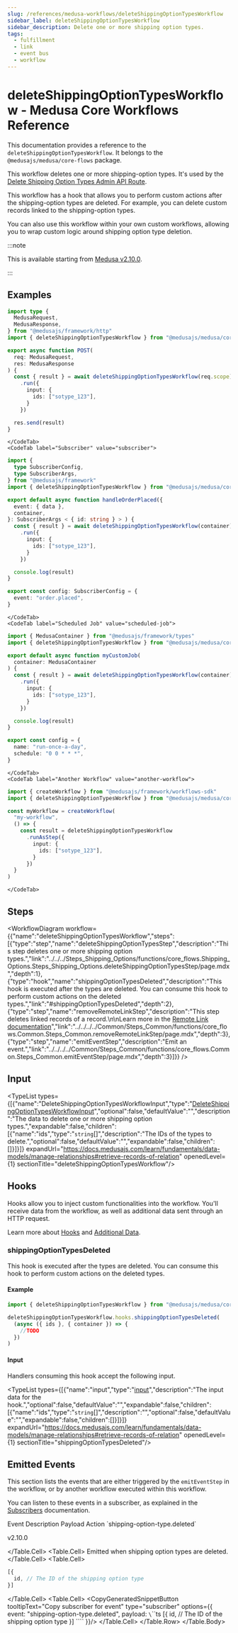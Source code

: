 ```yaml
---
slug: /references/medusa-workflows/deleteShippingOptionTypesWorkflow
sidebar_label: deleteShippingOptionTypesWorkflow
sidebar_description: Delete one or more shipping option types.
tags:
  - fulfillment
  - link
  - event bus
  - workflow
---
```



# deleteShippingOptionTypesWorkflow - Medusa Core Workflows Reference

This documentation provides a reference to the `deleteShippingOptionTypesWorkflow`. It belongs to the `@medusajs/medusa/core-flows` package.

This workflow deletes one or more shipping-option types. It's used by the
[Delete Shipping Option Types Admin API Route](https://docs.medusajs.com/api/admin#shipping-option-types\_deleteshippingoptiontypesid).

This workflow has a hook that allows you to perform custom actions after the shipping-option types are deleted. For example,
you can delete custom records linked to the shipping-option types.

You can also use this workflow within your own custom workflows, allowing you to wrap custom logic around shipping option type deletion.

:::note

This is available starting from [Medusa v2.10.0](https://github.com/medusajs/medusa/releases/tag/v2.10.0).

:::

<SourceCodeLink link="https://github.com/medusajs/medusa/blob/675091b4a5ad30101bf69d3459c3673d80c9f46f/packages/core/core-flows/src/shipping-options/workflows/delete-shipping-option-types.ts#L71" />

## Examples

<CodeTabs group="workflow-exection">
    <CodeTab label="API Route" value="api-route">
    
```ts title="src/api/workflow/route.ts"
import type {
  MedusaRequest,
  MedusaResponse,
} from "@medusajs/framework/http"
import { deleteShippingOptionTypesWorkflow } from "@medusajs/medusa/core-flows"

export async function POST(
  req: MedusaRequest,
  res: MedusaResponse
) {
  const { result } = await deleteShippingOptionTypesWorkflow(req.scope)
    .run({
      input: {
        ids: ["sotype_123"],
      }
    })

  res.send(result)
}
```

    </CodeTab>
    <CodeTab label="Subscriber" value="subscriber">
    
```ts title="src/subscribers/order-placed.ts"
import {
  type SubscriberConfig,
  type SubscriberArgs,
} from "@medusajs/framework"
import { deleteShippingOptionTypesWorkflow } from "@medusajs/medusa/core-flows"

export default async function handleOrderPlaced({
  event: { data },
  container,
}: SubscriberArgs < { id: string } > ) {
  const { result } = await deleteShippingOptionTypesWorkflow(container)
    .run({
      input: {
        ids: ["sotype_123"],
      }
    })

  console.log(result)
}

export const config: SubscriberConfig = {
  event: "order.placed",
}
```

    </CodeTab>
    <CodeTab label="Scheduled Job" value="scheduled-job">
    
```ts title="src/jobs/message-daily.ts"
import { MedusaContainer } from "@medusajs/framework/types"
import { deleteShippingOptionTypesWorkflow } from "@medusajs/medusa/core-flows"

export default async function myCustomJob(
  container: MedusaContainer
) {
  const { result } = await deleteShippingOptionTypesWorkflow(container)
    .run({
      input: {
        ids: ["sotype_123"],
      }
    })

  console.log(result)
}

export const config = {
  name: "run-once-a-day",
  schedule: "0 0 * * *",
}
```

    </CodeTab>
    <CodeTab label="Another Workflow" value="another-workflow">
    
```ts title="src/workflows/my-workflow.ts"
import { createWorkflow } from "@medusajs/framework/workflows-sdk"
import { deleteShippingOptionTypesWorkflow } from "@medusajs/medusa/core-flows"

const myWorkflow = createWorkflow(
  "my-workflow",
  () => {
    const result = deleteShippingOptionTypesWorkflow
      .runAsStep({
        input: {
          ids: ["sotype_123"],
        }
      })
  }
)
```

    </CodeTab>
  </CodeTabs>

## Steps

<WorkflowDiagram workflow={{"name":"deleteShippingOptionTypesWorkflow","steps":[{"type":"step","name":"deleteShippingOptionTypesStep","description":"This step deletes one or more shipping option types.","link":"../../../Steps_Shipping_Options/functions/core_flows.Shipping_Options.Steps_Shipping_Options.deleteShippingOptionTypesStep/page.mdx","depth":1},{"type":"hook","name":"shippingOptionTypesDeleted","description":"This hook is executed after the types are deleted. You can consume this hook to perform custom actions on the deleted types.","link":"#shippingOptionTypesDeleted","depth":2},{"type":"step","name":"removeRemoteLinkStep","description":"This step deletes linked records of a record.\n\nLearn more in the [Remote Link documentation](https://docs.medusajs.com/learn/fundamentals/module-links/remote-link#cascade-delete-linked-records)","link":"../../../../Common/Steps_Common/functions/core_flows.Common.Steps_Common.removeRemoteLinkStep/page.mdx","depth":3},{"type":"step","name":"emitEventStep","description":"Emit an event.","link":"../../../../Common/Steps_Common/functions/core_flows.Common.Steps_Common.emitEventStep/page.mdx","depth":3}]}} />

## Input

<TypeList types={[{"name":"DeleteShippingOptionTypesWorkflowInput","type":"[DeleteShippingOptionTypesWorkflowInput](../../../../types/core_flows.DeleteShippingOptionTypesWorkflowInput/page.mdx)","optional":false,"defaultValue":"","description":"The data to delete one or more shipping option types.","expandable":false,"children":[{"name":"ids","type":"`string`[]","description":"The IDs of the types to delete.","optional":false,"defaultValue":"","expandable":false,"children":[]}]}]} expandUrl="https://docs.medusajs.com/learn/fundamentals/data-models/manage-relationships#retrieve-records-of-relation" openedLevel={1} sectionTitle="deleteShippingOptionTypesWorkflow"/>

## Hooks

Hooks allow you to inject custom functionalities into the workflow. You'll receive data from the workflow, as well as additional data sent through an HTTP request.

Learn more about [Hooks](https://docs.medusajs.com/learn/fundamentals/workflows/workflow-hooks) and [Additional Data](https://docs.medusajs.com/learn/fundamentals/api-routes/additional-data).

### shippingOptionTypesDeleted

This hook is executed after the types are deleted. You can consume this hook to perform custom actions on the deleted types.

#### Example

```ts
import { deleteShippingOptionTypesWorkflow } from "@medusajs/medusa/core-flows"

deleteShippingOptionTypesWorkflow.hooks.shippingOptionTypesDeleted(
  (async ({ ids }, { container }) => {
    //TODO
  })
)
```

#### Input

Handlers consuming this hook accept the following input.

<TypeList types={[{"name":"input","type":"[input](../../../core_flows.Shipping_Options.Workflows_Shipping_Options/page.mdx#__type-1)","description":"The input data for the hook.","optional":false,"defaultValue":"","expandable":false,"children":[{"name":"ids","type":"`string`[]","description":"","optional":false,"defaultValue":"","expandable":false,"children":[]}]}]} expandUrl="https://docs.medusajs.com/learn/fundamentals/data-models/manage-relationships#retrieve-records-of-relation" openedLevel={1} sectionTitle="shippingOptionTypesDeleted"/>

## Emitted Events

This section lists the events that are either triggered by the `emitEventStep` in the workflow, or by another workflow executed within this workflow.

You can listen to these events in a subscriber, as explained in the [Subscribers](https://docs.medusajs.com/learn/fundamentals/events-and-subscribers) documentation.

<Table>
  <Table.Header>
    <Table.Row>
      <Table.HeaderCell>
Event
</Table.HeaderCell>
      <Table.HeaderCell>
Description
</Table.HeaderCell>
      <Table.HeaderCell>
Payload
</Table.HeaderCell>
      <Table.HeaderCell>
Action
</Table.HeaderCell>
    </Table.Row>
  </Table.Header>
  <Table.Body>
    <Table.Row>
      <Table.Cell>
`shipping-option-type.deleted`

<Tooltip text="This event was added in version v2.10.0"><Badge variant="blue">v2.10.0</Badge></Tooltip>

</Table.Cell>
      <Table.Cell>
Emitted when shipping option types are deleted.
</Table.Cell>
      <Table.Cell>
```ts blockStyle="inline"
[{
  id, // The ID of the shipping option type
}]
```
</Table.Cell>
      <Table.Cell>
<CopyGeneratedSnippetButton tooltipText="Copy subscriber for event" type="subscriber" options={{
        event: "shipping-option-type.deleted",
        payload: `\`\`\`ts
[{
  id, // The ID of the shipping option type
}]
\`\`\``
        }}/>
</Table.Cell>
    </Table.Row>
  </Table.Body>
</Table>
